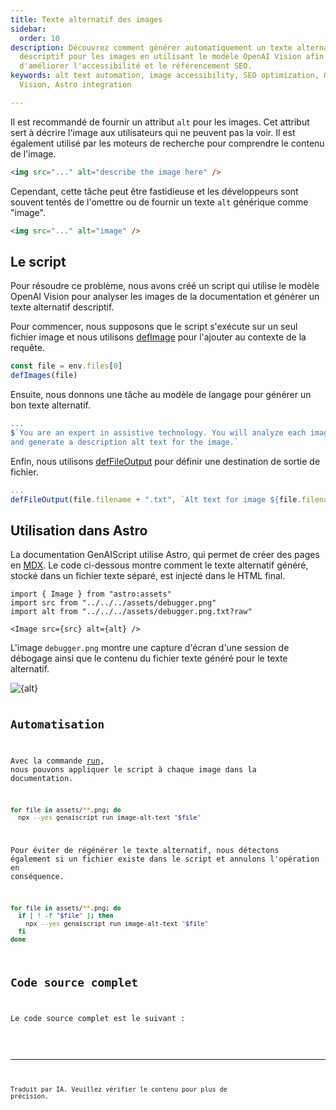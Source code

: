 ```yaml
---
title: Texte alternatif des images
sidebar:
  order: 10
description: Découvrez comment générer automatiquement un texte alternatif
  descriptif pour les images en utilisant le modèle OpenAI Vision afin
  d'améliorer l'accessibilité et le référencement SEO.
keywords: alt text automation, image accessibility, SEO optimization, OpenAI
  Vision, Astro integration

---
```



Il est recommandé de fournir un attribut `alt` pour les images.
Cet attribut sert à décrire l'image aux utilisateurs qui ne peuvent pas la voir.
Il est également utilisé par les moteurs de recherche pour comprendre le contenu de l'image.

```html "alt"
<img src="..." alt="describe the image here" />
```

Cependant, cette tâche peut être fastidieuse et les développeurs sont souvent tentés de l'omettre ou de fournir un texte `alt` générique comme "image".

```html
<img src="..." alt="image" />
```

## Le script

Pour résoudre ce problème, nous avons créé un script qui utilise le modèle OpenAI Vision pour analyser les images de la documentation et générer un texte alternatif descriptif.

Pour commencer, nous supposons que le script s'exécute sur un seul fichier image et nous utilisons [defImage](/genaiscript/reference/scripts/images) pour l'ajouter au contexte de la requête.

```js title="image-alt-text.genai.mjs"
const file = env.files[0]
defImages(file)
```

Ensuite, nous donnons une tâche au modèle de langage pour générer un bon texte alternatif.

```js title="image-alt-text.genai.mjs" wrap
...
$`You are an expert in assistive technology. You will analyze each image
and generate a description alt text for the image.`
```

Enfin, nous utilisons [defFileOutput](/genaiscript/reference/scripts/file-output) pour définir une destination de sortie de fichier.

```js title="image-alt-text.genai.mjs" wrap
...
defFileOutput(file.filename + ".txt", `Alt text for image ${file.filename}`)
```

## Utilisation dans Astro

La documentation GenAIScript utilise Astro, qui permet de créer des pages en [MDX](https://docs.astro.build/en/guides/markdown-content/).
Le code ci-dessous montre comment le texte alternatif généré, stocké dans un fichier texte séparé, est injecté dans le HTML final.

```mdx
import { Image } from "astro:assets"
import src from "../../../assets/debugger.png"
import alt from "../../../assets/debugger.png.txt?raw"

<Image src={src} alt={alt} />
```

L'image `debugger.png` montre une capture d'écran d'une session de débogage ainsi que le contenu du fichier texte généré pour le texte alternatif.

<Image src={src} alt={alt} />

<Code code={alt} wrap={true} lang="txt" title="debugger.png.txt" />

## Automatisation

Avec la commande [run](/genaiscript/reference/cli/run), nous pouvons appliquer le script à chaque image dans la documentation.

```sh
for file in assets/**.png; do
  npx --yes genaiscript run image-alt-text "$file"
```

Pour éviter de régénérer le texte alternatif, nous détectons également si un fichier existe dans le script et annulons l'opération en conséquence.

```sh title="image-alt-text.genai.mjs" wrap
for file in assets/**.png; do
  if [ ! -f "$file" ]; then
    npx --yes genaiscript run image-alt-text "$file"
  fi
done
```

## Code source complet

Le code source complet est le suivant :

<Code code={scriptSrc} wrap={true} lang="js" title="image-alt-text.genai.mjs" />

<hr />

Traduit par IA. Veuillez vérifier le contenu pour plus de précision.

